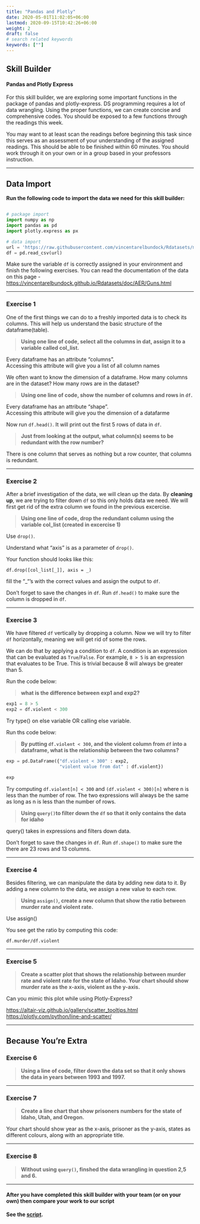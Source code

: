 ```yaml
---
title: "Pandas and Plotly"
date: 2020-05-01T11:02:05+06:00
lastmod: 2020-09-15T10:42:26+06:00
weight: 2
draft: false
# search related keywords
keywords: [""]
---
```


## Skill Builder
#### Pandas and Plotly Express

For this skill builder, we are exploring some important functions in the package of pandas and plotly-express. DS programming requires a lot of data wrangling. Using the proper functions, we can create concise and comprehensive codes. You should be exposed to a few functions through the readings this week. 

You may want to at least scan the readings before beginning this task since this serves as an assessment of your understanding of the assigned readings. This should be able to be finished within 60 minutes. You should work through it on your own or in a group based in your professors instruction. 

---

## Data Import

__Run the following code to import the data we need for this skill builder:__

```python

# package import
import numpy as np
import pandas as pd
import plotly.express as px

# data import
url = 'https://raw.githubusercontent.com/vincentarelbundock/Rdatasets/master/csv/AER/Guns.csv'
df = pd.read_csv(url)

```

Make sure the variable `df` is correctly assigned in your environment and finish the following exercises. You can read the documentation of the data on this page - 
<https://vincentarelbundock.github.io/Rdatasets/doc/AER/Guns.html>

---

### Exercise 1

One of the first things we can do to a freshly imported data is to check its columns. This will help us understand the basic structure of the dataframe(table). 

> __Using one line of code, select all the columns in dat, assign it to a variable called col_list.__ 

:::{.callout-tip collapse="true" title="Hint"}

  Every dataframe has an attribute "columns".  
  Accessing this attribute will give you a list of all column names 
:::

We often want to know the dimension of a dataframe. How many columns are in the dataset? How many rows are in the dataset?

> __Using one line of code, show the number of columns and rows in `df`.__

:::{.callout-tip collapse="true" title="Hint"}

  Every dataframe has an attribute "shape".  
  Accessing this attribute will give you the dimension of a datafarme
:::


Now run `df.head()`. It will print out the first 5 rows of data in `df`.

> __Just from looking at the output, what column(s) seems to be redundant with the row number?__

:::{.callout-tip collapse="true" title="Hint"}

  There is one column that serves as nothing but a row counter, that columns is redundant.
:::

---

### Exercise 2

After a  brief investigation of the data, we will clean up the data. By **cleaning up**, we are trying to filter down `df` so this only holds data we need. We will first get rid of the extra column we found in the previous excercise.

> __Using one line of code, drop the redundant column using the variable col_list (created in excercise 1)__

:::{.callout-tip collapse="true" title="Hint"}

  Use `drop()`.  

  Understand what "axis" is as a parameter of `drop()`.  

  Your function should looks like this:  

  `df.drop([col_list[_]], axis = _)`  

  fill the "_"'s with the correct values and assign the output to `df`.
:::

Don't forget to save the changes in `df`. Run `df.head()` to make sure the column is dropped in `df`.

---

### Exercise 3

We have filtered `df` vertically by dropping a column. Now we will try to filter `df` horizontally, meaning we will get rid of some the rows. 

We can do that by applying a condition to `df`. A condition is an expression that can be evaluated as `True`/`False`. For example, `8 > 5` is an expression that evaluates to be True. This is trivial because 8 will always be greater than 5. 

Run the code below:

> __what is the difference between exp1 and exp2?__

```python
exp1 = 8 > 5
exp2 = df.violent < 300
```

:::{.callout-tip collapse="true" title="Hint"}
  Try type() on else variable OR calling else variable.
:::

Run ths code below:

> __By putting `df.violent < 300`, and the violent column from `df` into a dataframe, what is the relationship between the two columns?__


```python
exp = pd.DataFrame({"df.violent < 300" : exp2,
                    "violent value from dat" : df.violent})

exp
```

:::{.callout-tip collapse="true" title="Hint"}
  Try computing `df.violent[n] < 300` and `(df.violent < 300)[n]` where n is less than the number of row. The two expressions will always be the same as long as n is less than the number of rows.
:::

> __Using `query()`to filter down the `df` so that it only contains the data for idaho__

:::{.callout-tip collapse="true" title="Hint"}
  query() takes in expressions and filters down data.
:::

Don't forget to save the changes in `df`. Run `df.shape()` to make sure the there are 23 rows and 13 columns.

---

### Exercise 4

Besides filtering, we can manipulate the data by adding new data to it. By adding a new column to the data, we assign a new value to each row.

> __Using `assign()`, create a new column that show the ratio between murder rate and violent rate.__

:::{.callout-tip collapse="true" title="Hint"}
  Use assign()  

  You see get the ratio by computing this code:  

  `df.murder/df.violent`
:::

---

### Exercise 5

> __Create a scatter plot that shows the relationship between murder rate and violent rate for the state of Idaho. Your chart should show murder rate as the x-axis, violent as the y-axis.__

:::{.callout-tip collapse="true" title="Hint"}
  Can you mimic this plot while using Plotly-Express?

  <https://altair-viz.github.io/gallery/scatter_tooltips.html>
  <https://plotly.com/python/line-and-scatter/>
:::

---

## Because You're Extra

### Exercise 6

> __Using a line of code, filter down the data set so that it only shows the data in years between 1993 and 1997.__

---

### Exercise 7

> __Create a line chart that show prisoners numbers for the state of Idaho, Utah, and Oregon.__

Your chart should show year as the x-axis, prisoner as the y-axis, states as different colours, along with an appropriate title.

---

### Exercise 8

> __Without using `query()`, finshed the data wrangling in question 2,5 and 6.__

---

::: {.callout-note collapse="true"}
#### After you have completed this skill builder with your team (or on your own) then compare your work to our script

__See the [script](/Skill Builders/pandas_plotly.py).__

:::
